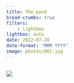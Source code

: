 ```yaml
---
title: The pond
bread-crumbs: true
filters:
    - lightbox
lightbox: auto
date: 2022-07-28
date-format: "MMM YYYY"
image: photos/001.jpg
---
```




::: {style="display: grid;grid-template-columns: repeat(auto-fill, minmax(250px, 1fr));grid-gap: 1em;"}


![](photos/001.jpg){group="my-gallery"}

:::
